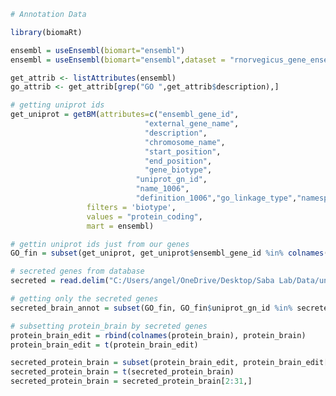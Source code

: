 ```r

# Annotation Data

library(biomaRt)

ensembl = useEnsembl(biomart="ensembl")
ensembl = useEnsembl(biomart="ensembl",dataset = "rnorvegicus_gene_ensembl")

get_attrib <- listAttributes(ensembl)
go_attrib <- get_attrib[grep("GO ",get_attrib$description),]

# getting uniprot ids
get_uniprot = getBM(attributes=c("ensembl_gene_id",
                              "external_gene_name",
                              "description",
                              "chromosome_name",
                              "start_position",
                              "end_position",
                              "gene_biotype",
                            "uniprot_gn_id",
                            "name_1006",
                            "definition_1006","go_linkage_type","namespace_1003"),
                 filters = 'biotype',
                 values = "protein_coding",
                 mart = ensembl)

# gettin uniprot ids just from our genes
GO_fin = subset(get_uniprot, get_uniprot$ensembl_gene_id %in% colnames(protein_brain))

# secreted genes from database
secreted = read.delim("C:/Users/angel/OneDrive/Desktop/Saba Lab/Data/uniprot-rat+secreted+locations_(location__Secreted+[SL-0243]_+type--.tab", header = TRUE, sep = "\t")

# getting only the secreted genes
secreted_brain_annot = subset(GO_fin, GO_fin$uniprot_gn_id %in% secreted$Entry)

# subsetting protein_brain by secreted genes
protein_brain_edit = rbind(colnames(protein_brain), protein_brain)
protein_brain_edit = t(protein_brain_edit)

secreted_protein_brain = subset(protein_brain_edit, protein_brain_edit[,1] %in% secreted_brain_annot$ensembl_gene_id)
secreted_protein_brain = t(secreted_protein_brain)
secreted_protein_brain = secreted_protein_brain[2:31,]


```
